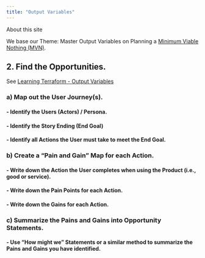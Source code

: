 ```yaml
---
title: "Output Variables"
---
```


About this site

We base our Theme: Master Output Variables on Planning a [Minimum Viable Nothing (MVN)](https://github.com/vanHeemstraSystems/minimum-viable-nothing).

## 2. Find the **Opportunities**.

See [Learning Terraform - Output Variables](https://vanheemstrasystems.github.io/learning-terraform-output-variables/)

### a) Map out the **User Journey(s)**.

#### - Identify the **Users** (Actors) / Persona.

#### - Identify the Story Ending (**End Goal**)

#### - Identify all **Actions** the User must take to meet the End Goal.

### b) Create a "**Pain and Gain**" Map for each Action.

#### - Write down the **Action** the User completes when using the Product (i.e., good or service).

#### - Write down the **Pain Points** for each Action.

#### - Write down the **Gains** for each Action.

### c) Summarize the Pains and Gains into **Opportunity Statements**.

#### - Use "**How might we**" Statements or a similar method to summarize the Pains and Gains you have identified. 
